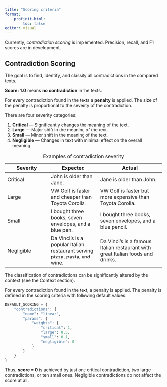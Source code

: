 ```yaml
---
title: "Scoring criteria"
format:
    profinit-html:
        toc: false
editor: visual
---
```


Currently, *contradiction scoring* is implemented. Precision, recall, and F1 scores are in development.

## Contradiction Scoring

The goal is to find, identify, and classify all contradictions in the compared texts.

**Score: 1.0** means **no contradiction** in the texts.

For every contradiction found in the texts a **penalty** is applied. The size of the penalty is proportional to the severity of the contradiction.

There are four severity categories:

1. **Critical** — Significantly changes the meaning of the text. 
2. **Large** — Major shift in the meaning of the text. 
3. **Small** — Minor shift in the meaning of the text. 
4. **Negligible** — Changes in text with minimal effect on the overall meaning.

| Severity      |  Expected       | Actual               |
|---------------|-----------------|----------------------|
| Critical      | John is older than Jane. | Jane is older than John.                                  |
| Large         | VW Golf is faster and cheaper than Toyota Corolla.  | VW Golf is faster but more expensive than Toyota Corolla. |
| Small         | I bought three books, seven envelopes, and a blue pen.                     | I bought three books, seven envelopes, and a blue pencil.                      |                                                           |
| Negligible         | Da Vinci's is a popular Italian restaurant serving pizza, pasta, and wine. | Da Vinci's is a famous Italian restaurant with great Italian foods and drinks. |                                                           |

: Examples of contradiction severity

The classification of contradictions can be significantly altered by the context (see the Context section).

For every contradiction found in the text, a penalty is applied. The penalty is defined in the scoring criteria with following default values:

``` python
DEFAULT_SCORING = {
    "contradictions": {
        "name": "linear",
        "params": {
            "weights": {
                "critical": 1,
                "large": 0.5,
                "small": 0.1,
                "negligible": 0
            }
        }
    }
}
```

Thus, **score = 0** is achieved by just one critical contradiction, two large contradictions, or ten small ones. Negligible contradictions do not affect the score at all.
